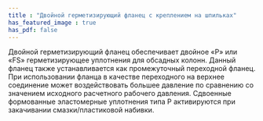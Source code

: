 ```yaml
---
title : "Двойной герметизирующий фланец с креплением на шпильках"
has_featured_image : true
has_pdf: false
---
```


Двойной герметизирующий фланец обеспечивает двойное «P» или «FS» герметизирующее уплотнения для обсадных колонн.
Данный фланец также устанавливается как промежуточный переходной фланец.
При использовании фланца в качестве переходного на верхнее соединение может воздействовать большее давление по сравнению со значением исходного расчетного рабочего давления.
Сдвоенные формованные эластомерные уплотнения типа P активируются при закачивании смазки/пластиковой набивки.